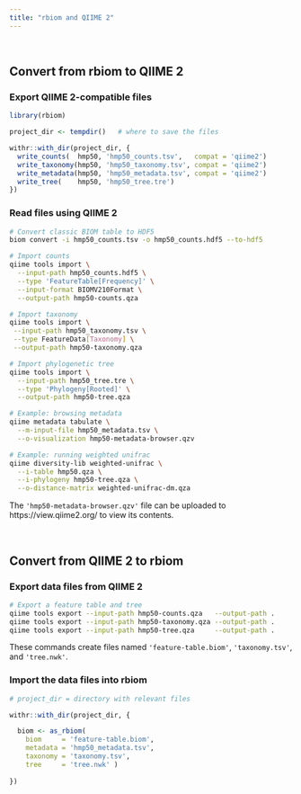 ```yaml
---
title: "rbiom and QIIME 2"
---
```



<br>

## Convert from rbiom to QIIME 2

### Export QIIME 2-compatible files

```r
library(rbiom)

project_dir <- tempdir()   # where to save the files

withr::with_dir(project_dir, {
  write_counts(  hmp50, 'hmp50_counts.tsv',   compat = 'qiime2')
  write_taxonomy(hmp50, 'hmp50_taxonomy.tsv', compat = 'qiime2')
  write_metadata(hmp50, 'hmp50_metadata.tsv', compat = 'qiime2')
  write_tree(    hmp50, 'hmp50_tree.tre')
})

```

### Read files using QIIME 2

```bash
# Convert classic BIOM table to HDF5
biom convert -i hmp50_counts.tsv -o hmp50_counts.hdf5 --to-hdf5

# Import counts
qiime tools import \
  --input-path hmp50_counts.hdf5 \
  --type 'FeatureTable[Frequency]' \
  --input-format BIOMV210Format \
  --output-path hmp50-counts.qza

# Import taxonomy
qiime tools import \
 --input-path hmp50_taxonomy.tsv \
 --type FeatureData[Taxonomy] \
 --output-path hmp50-taxonomy.qza

# Import phylogenetic tree
qiime tools import \
  --input-path hmp50_tree.tre \
  --type 'Phylogeny[Rooted]' \
  --output-path hmp50-tree.qza

# Example: browsing metadata
qiime metadata tabulate \
  --m-input-file hmp50_metadata.tsv \
  --o-visualization hmp50-metadata-browser.qzv

# Example: running weighted unifrac
qiime diversity-lib weighted-unifrac \
  --i-table hmp50.qza \
  --i-phylogeny hmp50-tree.qza \
  --o-distance-matrix weighted-unifrac-dm.qza
```

The `'hmp50-metadata-browser.qzv'` file can be uploaded to 
https://view.qiime2.org/ to view its contents.


<br>

## Convert from QIIME 2 to rbiom

### Export data files from QIIME 2

```bash
# Export a feature table and tree
qiime tools export --input-path hmp50-counts.qza   --output-path .
qiime tools export --input-path hmp50-taxonomy.qza --output-path .
qiime tools export --input-path hmp50-tree.qza     --output-path .
```

These commands create files named `'feature-table.biom'`, 
`'taxonomy.tsv'`, and `'tree.nwk'`.


### Import the data files into rbiom

```r
# project_dir = directory with relevant files

withr::with_dir(project_dir, {

  biom <- as_rbiom(
    biom     = 'feature-table.biom', 
    metadata = 'hmp50_metadata.tsv', 
    taxonomy = 'taxonomy.tsv', 
    tree     = 'tree.nwk' )
  
})
```
